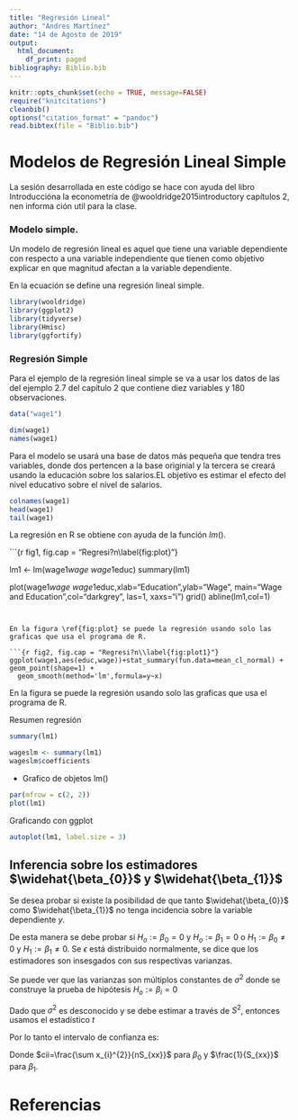 ```yaml
---
title: "Regresión Lineal"
author: "Andres Martínez"
date: "14 de Agosto de 2019"
output:
  html_document:
    df_print: paged
bibliography: Biblio.bib
---
```


```r
knitr::opts_chunk$set(echo = TRUE, message=FALSE)
require("knitcitations")
cleanbib()
options("citation_format" = "pandoc")
read.bibtex(file = "Biblio.bib")

```

# Modelos de Regresión Lineal Simple

La sesión desarrollada en este código se hace con ayuda del libro Introduccióna la econometría de @wooldridge2015introductory capítulos 2, 
nen informa ción util para la clase.

### Modelo simple.

Un modelo de regresión lineal es aquel que tiene una variable dependiente con respecto a una variable independiente que tienen como objetivo explicar en que magnitud afectan a la variable dependiente.

\begin{equation}
y=\beta_{0}+\beta_{1}x_{1}
\label{EQ:REG}
\end{equation}

En la ecuación \ref{EQ:REG} se define una regresión lineal simple.


```r

library(wooldridge)
library(ggplot2)
library(tidyverse)
library(Hmisc)
library(ggfortify)

```

### Regresión Simple



Para el ejemplo de la regresión lineal simple se va a usar los datos de las  del ejemplo 2.7 del capítulo 2  que contiene diez variables y 180 observaciones.

```r
data("wage1") 

dim(wage1)
names(wage1)

```

Para el modelo se usará una base de datos más pequeña que tendra tres variables, donde dos pertencen a la base originial y la tercera se creará usando la educación sobre los salarios.EL objetivo es estimar el efecto del nivel educativo sobre el nivel de salarios.

```r
colnames(wage1)
head(wage1)
tail(wage1)

```

La regresión en R se obtiene con ayuda de la función $lm()$. 


 

```{r fig1, fig.cap = "Regresi?n\\label{fig:plot}"}

lm1 <- lm(wage1$wage~wage1$educ)
summary(lm1)

plot(wage1$wage~wage1$educ,xlab="Education",ylab="Wage",
     main="Wage and Education",col="darkgrey",
     las=1, xaxs="i")
grid()
abline(lm1,col=1)
```


En la figura \ref{fig:plot} se puede la regresión usando solo las graficas que usa el programa de R.

```{r fig2, fig.cap = "Regresi?n\\label{fig:plot1}"}
ggplot(wage1,aes(educ,wage))+stat_summary(fun.data=mean_cl_normal) +  geom_point(shape=1) +
  geom_smooth(method='lm',formula=y~x)
```

En la figura \ref{fig:plot1} se puede la regresión usando solo las graficas que usa el programa de R.





Resumen regresión
```r
summary(lm1)

```



```r
wageslm <- summary(lm1) 
wageslm$coefficients
```




* Grafico de objetos lm()

```r
par(mfrow = c(2, 2)) 
plot(lm1)

```


Graficando con ggplot


```r
autoplot(lm1, label.size = 3)
```




## Inferencia sobre los estimadores $\widehat{\beta_{0}}$ y $\widehat{\beta_{1}}$

Se desea probar si existe la posibilidad de que tanto  $\widehat{\beta_{0}}$ como $\widehat{\beta_{1}}$ no tenga incidencia sobre la variable dependiente $y$. 


De esta manera se debe probar si $H_{o}:=\beta_{0}=0$ y  $H_{o}:=\beta_{1}=0$ o  $H_{1}:=\beta_{0}\neq 0$ y  $H_{1}:=\beta_{1}\neq0$. Se $\epsilon$ está distribuido normalmente, se dice que los estimadores son insesgados con sus respectivas varianzas. 

\begin{equation}
V(\widehat{\beta_{0}})=\frac{\sum x_{i}^{2}}{nS_{xx}}\sigma^2
\label{EQ:VB0}
\end{equation}

\begin{equation}
V(\widehat{\beta_{1}})=\frac{1}{S_{xx}}\sigma^2
\label{EQ:VB1}
\end{equation}

Se puede ver que las varianzas son múltiplos constantes de  $\sigma^{2}$ donde se construye la prueba de hipótesis  $H_{o}:=\beta_{i}=0$ 

\begin{equation}
Z=\frac{\widehat{\beta_{0}}-\beta_{0}}{\sigma\sqrt{\frac{\sum x_{i}^{2}}{nS_{xx}}}}
\label{EQ:ZB0}
\end{equation}

\begin{equation}
Z=\frac{\widehat{\beta_{1}}-\beta_{1}}{\sigma\sqrt{\frac{1}{S_{xx}}}}
\label{EQ:ZB1}
\end{equation}


Dado que $\sigma^{2}$ es desconocido y se debe estimar a través de $S^{2}$, entonces usamos el estadístico $t$

\begin{equation}
t=\frac{\widehat{\beta_{0}}-\beta_{0}}{S\sqrt{\frac{\sum x_{i}^{2}}{nS_{xx}}}}
\label{EQ:tB0}
\end{equation}

\begin{equation}
t=\frac{\widehat{\beta_{1}}-\beta_{1}}{S\sqrt{\frac{1}{S_{xx}}}}
\label{EQ:tB1}
\end{equation}

Por lo tanto el intervalo de confianza es:


\begin{equation}
\widehat{\beta_{i}} \pm t_{alpha/2} S\sqrt{cii}
\label{EQ:IB}
\end{equation}


Donde $cii=\frac{\sum x_{i}^{2}}{nS_{xx}}$ para $\beta_{0}$ y $\frac{1}{S_{xx}}$ para $\beta_{1}$.







# Referencias
